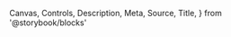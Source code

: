   Canvas,
  Controls,
  Description,
  Meta,
  Source,
  Title,
} from '@storybook/blocks'



<Meta of={Stories} />

<Title />
<Description />

#### A simple card component that can contain any content.

<Source
  dark
  language="tsx"
  code={`

<Card>
  <p>Card content</p>
</Card>
`} />

<Canvas of={Stories.BasicUsage} sourceState="none" />
